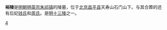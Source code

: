 {{unreferenced|time=2012-3-25}} 
{{文物保护单位
| 级别 = 全国
| 名称 = [[明十三陵|十三陵]]<br /><span style="font-size:smaller;">裕陵</span>
| 图片 = Yuling_Tomb_of_Ming_Dynasty.jpg
| 编号 = 1-178
| 分类 = 古墓葬
| 时代 = [[明|明]]
| 所在 = {{CHN}}[[北京市|北京市]][[昌平区|昌平区]]
| 坐标 = {{Coord|40|18|52|N|116|13|55|E|display=inline,title}}
| 登录 = 1961年
| Cat = 北京全国重点文物保护单位
}}

'''裕陵'''是[[明朝|明朝]][[明英宗|明英宗]][[朱祁镇|朱祁镇]]的陵墓，位于[[北京|北京]][[昌平县|昌平县]]天寿山石门山下。与其合葬的还有后妃[[孝莊睿皇后|钱氏]]和[[孝肅皇后|周氏]]。是[[明十三陵|明十三陵]]之一。

{{明朝皇陵}}

[[Category:明十三陵|4]]